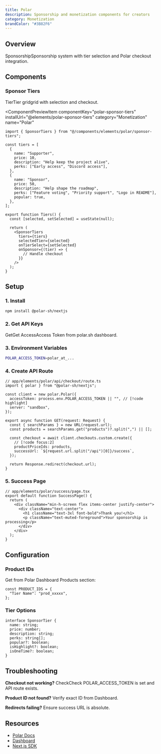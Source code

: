 ```yaml
---
title: Polar
description: Sponsorship and monetization components for creators
category: Monetization
brandColor: "#3B82F6"
---
```


## Overview

SponsorshipSponsorship system with tier selection and Polar checkout integration.

## Components

### Sponsor Tiers

TierTier gridgrid with selection and checkout.

<ComponentPreviewItem
  componentKey="polar-sponsor-tiers"
  installUrl="@elements/polar-sponsor-tiers"
  category="Monetization"
  name="Polar"
>
  <SponsorTiersPreview />
</ComponentPreviewItem>

```tsx
import { SponsorTiers } from "@/components/elements/polar/sponsor-tiers";

const tiers = [
  {
    name: "Supporter",
    price: 10,
    description: "Help keep the project alive",
    perks: ["Early access", "Discord access"],
  },
  {
    name: "Sponsor",
    price: 50,
    description: "Help shape the roadmap",
    perks: ["Feature voting", "Priority support", "Logo in README"],
    popular: true,
  },
];

export function Tiers() {
  const [selected, setSelected] = useState(null);

  return (
    <SponsorTiers
      tiers={tiers}
      selectedTier={selected}
      onTierSelect={setSelected}
      onSponsor={(tier) => {
        // Handle checkout
      }}
    />
  );
}
```

## Setup

### 1. Install

```bash
npm install @polar-sh/nextjs
```

### 2. Get API Keys

GetGet AccessAccess Token from polar.sh dashboard.

### 3. Environment Variables

```bash
POLAR_ACCESS_TOKEN=polar_at_...
```

### 4. Create API Route

```tsx
// app/elements/polar/api/checkout/route.ts
import { polar } from "@polar-sh/nextjs";

const client = new polar.Polar({
  accessToken: process.env.POLAR_ACCESS_TOKEN || "", // [!code highlight]
  server: "sandbox",
});

export async function GET(request: Request) {
  const { searchParams } = new URL(request.url);
  const products = searchParams.get("products")?.split(",") || [];

  const checkout = await client.checkouts.custom.create({
    // [!code focus:2]
    productPriceIds: products,
    successUrl: `${request.url.split("/api")[0]}/success`,
  });

  return Response.redirect(checkout.url);
}
```

### 5. Success Page

```tsx
// app/elements/polar/success/page.tsx
export default function SuccessPage() {
  return (
    <div className="min-h-screen flex items-center justify-center">
      <div className="text-center">
        <h1 className="text-3xl font-bold">Thank you!</h1>
        <p className="text-muted-foreground">Your sponsorship is processing</p>
      </div>
    </div>
  );
}
```

## Configuration

### Product IDs

Get from Polar Dashboard Products section:

```tsx
const PRODUCT_IDS = {
  "Tier Name": "prod_xxxxx",
};
```

### Tier Options

```tsx
interface SponsorTier {
  name: string;
  price: number;
  description: string;
  perks: string[];
  popular?: boolean;
  isHighlight?: boolean;
  isOneTime?: boolean;
}
```

## Troubleshooting

**Checkout not working?** CheckCheck POLAR_ACCESS_TOKEN is set and API route exists.

**Product ID not found?** Verify exact ID from Dashboard.

**Redirects failing?** Ensure success URL is absolute.

## Resources

- [Polar Docs](https://docs.polar.sh)
- [Dashboard](https://polar.sh/dashboard)
- [Next.js SDK](https://docs.polar.sh/developers/sdk/nextjs)
